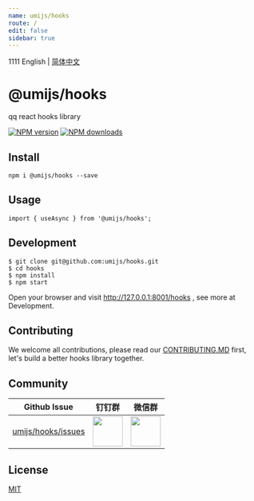 ```yaml
---
name: umijs/hooks
route: /
edit: false
sidebar: true
---
```

1111
English | [简体中文](./README_zh-CN.md)

# @umijs/hooks
qq
react hooks library

[![NPM version][image-1]][1] [![NPM downloads][image-2]][2]


## Install

```
npm i @umijs/hooks --save
```

## Usage

```
import { useAsync } from '@umijs/hooks';
```

## Development

```
$ git clone git@github.com:umijs/hooks.git
$ cd hooks
$ npm install
$ npm start
```
Open your browser and visit http://127.0.0.1:8001/hooks , see more at Development.

## Contributing

We welcome all contributions, please read our [CONTRIBUTING.MD](https://github.com/umijs/hooks/blob/master/CONTRIBUTING.MD) first, let's build a better hooks library together.


## Community

| Github Issue                                            | 钉钉群                                                                                                                         | 微信群                                                                                      |
| ------------------------------------------------------- | ------------------------------------------------------------------------------------------------------------------------------ | ------------------------------------------------------------------------------------------- |
| [umijs/hooks/issues](https://github.com/umijs/hooks/issues) | <img src="https://img.alicdn.com/tfs/TB1KxCae9f2gK0jSZFPXXXsopXa-1125-1485.jpg" width="60" /> | <img src="https://img.alicdn.com/tfs/TB1pd1ce8r0gK0jSZFnXXbRRXXa-430-430.jpg" width="60" /> |

## License

[MIT](https://github.com/umijs/umi/blob/master/LICENSE)



[1]:	https://www.npmjs.com/package/@umijs/hooks
[2]:	https://npmjs.org/package/@umijs/hooks

[image-1]:	https://img.shields.io/npm/v/@umijs/hooks.svg?style=flat
[image-2]:	https://img.shields.io/npm/dm/@umijs/hooks.svg?style=flat
